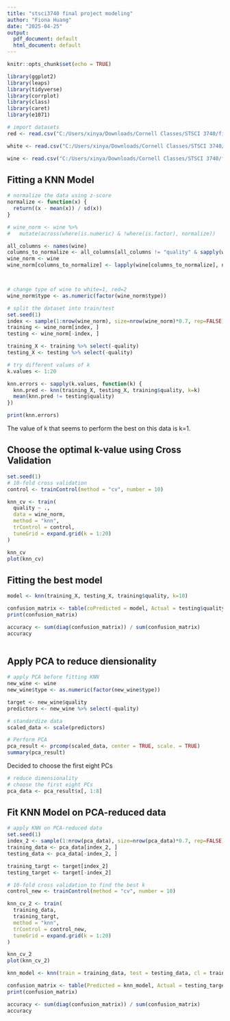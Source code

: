 ---
title: "stsci3740 final project modeling"
author: "Fiona Huang"
date: "2025-04-25"
output:
  pdf_document: default
  html_document: default
---

```{r setup, include=FALSE}
knitr::opts_chunk$set(echo = TRUE)

library(ggplot2)
library(leaps)
library(tidyverse)
library(corrplot)
library(class)
library(caret)
library(e1071)
```


```{r}
# import datasets
red <- read.csv("C:/Users/xinya/Downloads/Cornell Classes/STSCI 3740/final project/winequality-red.csv", sep=";")

white <- read.csv("C:/Users/xinya/Downloads/Cornell Classes/STSCI 3740/final project/winequality-white.csv", sep=";")

wine <- read.csv("C:/Users/xinya/Downloads/Cornell Classes/STSCI 3740/final project/wine-quality-white-and-red.csv")
```


## Fitting a KNN Model

```{r}
# normalize the data using z-score
normalize <- function(x) {
  return((x - mean(x)) / sd(x))
}

# wine_norm <- wine %>% 
#   mutate(across(where(is.numeric) & !where(is.factor), normalize))

all_columns <- names(wine)
columns_to_normalize <- all_columns[all_columns != "quality" & sapply(wine, is.numeric)]
wine_norm <- wine
wine_norm[columns_to_normalize] <- lapply(wine[columns_to_normalize], normalize)



# change type of wine to white=1, red=2
wine_norm$type <- as.numeric(factor(wine_norm$type))

# split the dataset into train/test
set.seed(1)
index <- sample(1:nrow(wine_norm), size=nrow(wine_norm)*0.7, rep=FALSE)
training <- wine_norm[index, ]
testing <- wine_norm[-index, ]

training_X <- training %>% select(-quality)
testing_X <- testing %>% select(-quality)
```


```{r}
# try different values of k
k.values <- 1:20

knn.errors <- sapply(k.values, function(k) {
  knn.pred <- knn(training_X, testing_X, training$quality, k=k)
  mean(knn.pred != testing$quality)
})

print(knn.errors)

```

The value of k that seems to perform the best on this data is k=1.


## Choose the optimal k-value using Cross Validation

```{r}
set.seed(1)
# 10-fold cross validation 
control <- trainControl(method = "cv", number = 10)

knn_cv <- train(
  quality ~ .,
  data = wine_norm,
  method = "knn",
  trControl = control,
  tuneGrid = expand.grid(k = 1:20)
)

knn_cv
plot(knn_cv)

```

## Fitting the best model

```{r}
model <- knn(training_X, testing_X, training$quality, k=10)

confusion_matrix <- table(coPredicted = model, Actual = testing$quality)
print(confusion_matrix)

accuracy <- sum(diag(confusion_matrix)) / sum(confusion_matrix)
accuracy
  
```

## Apply PCA to reduce diensionality

```{r}
# apply PCA before fitting KNN
new_wine <- wine
new_wine$type <- as.numeric(factor(new_wine$type))

target <- new_wine$quality
predictors <- new_wine %>% select(-quality)

# standardize data
scaled_data <- scale(predictors)

# Perform PCA
pca_result <- prcomp(scaled_data, center = TRUE, scale. = TRUE)
summary(pca_result)
```

Decided to choose the first eight PCs

```{r}
# reduce dimensionality
# choose the first eight PCs
pca_data <- pca_result$x[, 1:8]
```

## Fit KNN Model on PCA-reduced data

```{r}
# apply KNN on PCA-reduced data
set.seed(1)
index_2 <- sample(1:nrow(pca_data), size=nrow(pca_data)*0.7, rep=FALSE)
training_data <- pca_data[index_2, ]
testing_data <- pca_data[-index_2, ]

training_targt <- target[index_2]
testing_target <- target[-index_2]

# 10-fold cross validation to find the best k
control_new <- trainControl(method = "cv", number = 10)

knn_cv_2 <- train(
  training_data, 
  training_targt, 
  method = "knn",
  trControl = control_new,
  tuneGrid = expand.grid(k = 1:20)
)

knn_cv_2
plot(knn_cv_2)

knn_model <- knn(train = training_data, test = testing_data, cl = training_targt, k = 17)

confusion_matrix <- table(Predicted = knn_model, Actual = testing_target)
print(confusion_matrix)

accuracy <- sum(diag(confusion_matrix)) / sum(confusion_matrix)
accuracy

```


```{r}

```

